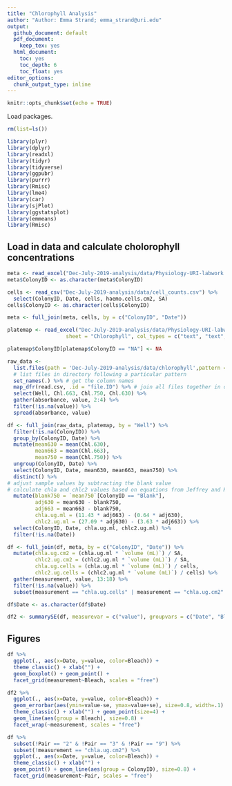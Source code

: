 ```yaml
---
title: "Chlorophyll Analysis"
author: "Author: Emma Strand; emma_strand@uri.edu"
output:
  github_document: default
  pdf_document:
    keep_tex: yes
  html_document:
    toc: yes
    toc_depth: 6
    toc_float: yes
editor_options: 
  chunk_output_type: inline
---
```


```r
knitr::opts_chunk$set(echo = TRUE)
```

Load packages.
```r
rm(list=ls())

library(plyr)
library(dplyr)
library(readxl)
library(tidyr)
library(tidyverse)
library(ggpubr)
library(purrr)
library(Rmisc)
library(lme4)
library(car)
library(sjPlot)
library(ggstatsplot)
library(emmeans)
library(Rmisc)
```

## Load in data and calculate cholorophyll concentrations

```r
meta <- read_excel("Dec-July-2019-analysis/data/Physiology-URI-labwork.xlsx", sheet = "Master-ID-List")
meta$ColonyID <- as.character(meta$ColonyID)

cells <- read_csv("Dec-July-2019-analysis/data/cell_counts.csv") %>%
  select(ColonyID, Date, cells, haemo.cells.cm2, SA)
cells$ColonyID <- as.character(cells$ColonyID)

meta <- full_join(meta, cells, by = c("ColonyID", "Date")) 

platemap <- read_excel("Dec-July-2019-analysis/data/Physiology-URI-labwork.xlsx", 
                   sheet = "Chlorophyll", col_types = c("text", "text", "date"))

platemap$ColonyID[platemap$ColonyID == "NA"] <- NA

raw_data <-
  list.files(path = 'Dec-July-2019-analysis/data/chlorophyll',pattern = ".csv", full.names = TRUE) %>% 
  # list files in directory following a particular pattern
  set_names(.) %>% # get the column names
  map_dfr(read.csv, .id = "file.ID") %>% # join all files together in one data frame by file ID
  select(Well, Chl.663, Chl.750, Chl.630) %>%
  gather(absorbance, value, 2:4) %>%
  filter(!is.na(value)) %>%
  spread(absorbance, value)

df <- full_join(raw_data, platemap, by = "Well") %>%
  filter(!is.na(ColonyID)) %>%
  group_by(ColonyID, Date) %>%
  mutate(mean630 = mean(Chl.630),
         mean663 = mean(Chl.663),
         mean750 = mean(Chl.750)) %>%
  ungroup(ColonyID, Date) %>%
  select(ColonyID, Date, mean630, mean663, mean750) %>%
  distinct() %>%
# adjust sample values by subtracting the blank value 
# calculate chla and chlc2 values based on equations from Jeffrey and Humphrey 1975
  mutate(blank750 = `mean750`[ColonyID == "Blank"],
         adj630 = mean630 - blank750,
         adj663 = mean663 - blank750,
         chla.ug.ml = (11.43 * adj663) - (0.64 * adj630),
         chlc2.ug.ml = (27.09 * adj630) - (3.63 * adj663)) %>%
  select(ColonyID, Date, chla.ug.ml, chlc2.ug.ml) %>%
  filter(!is.na(Date)) 

df <- full_join(df, meta, by = c("ColonyID", "Date")) %>%
  mutate(chla.ug.cm2 = (chla.ug.ml * `volume (mL)`) / SA,
         chlc2.ug.cm2 = (chlc2.ug.ml * `volume (mL)`) / SA,
         chla.ug.cells = (chla.ug.ml * `volume (mL)`) / cells,
         chlc2.ug.cells = (chlc2.ug.ml * `volume (mL)`) / cells) %>%
  gather(measurement, value, 13:18) %>%
  filter(!is.na(value)) %>%
  subset(measurement == "chla.ug.cells" | measurement == "chla.ug.cm2" | measurement == "haemo.cells.cm2")

df$Date <- as.character(df$Date)

df2 <- summarySE(df, measurevar = c("value"), groupvars = c("Date", "Bleach", "measurement"))
```

## Figures 

```r
df %>%
  ggplot(., aes(x=Date, y=value, color=Bleach)) + 
  theme_classic() + xlab("") +
  geom_boxplot() + geom_point() +
  facet_grid(measurement~Bleach, scales = "free")

df2 %>%
  ggplot(., aes(x=Date, y=value, color=Bleach)) + 
  geom_errorbar(aes(ymin=value-se, ymax=value+se), size=0.8, width=.1) +
  theme_classic() + xlab("") + geom_point(size=4) +
  geom_line(aes(group = Bleach), size=0.8) +
  facet_wrap(~measurement, scales = "free")

df %>%
  subset(!Pair == "2" & !Pair == "3" & !Pair == "9") %>%
  subset(!measurement == "chla.ug.cm2") %>%
  ggplot(., aes(x=Date, y=value, color=Bleach)) +
  theme_classic() + xlab("") +
  geom_point() + geom_line(aes(group = ColonyID), size=0.8) +
  facet_grid(measurement~Pair, scales = "free")
```

